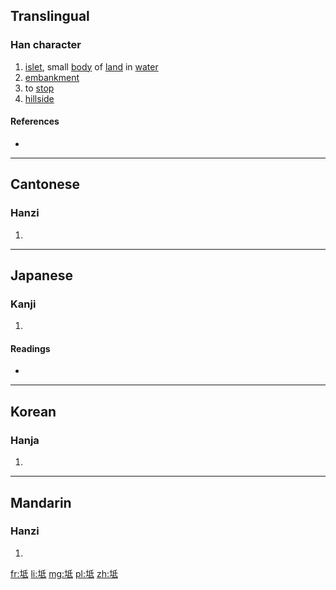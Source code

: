 ==Translingual==

===Han character===
{{Han char|rn=32|rad=土|as=05|sn=8|four=4214<sub>0</sub>|canj=土竹心一 (GHPM), 土竹女戈 (GHVI)|ids=⿰[[土]][[氐]]}}

# [[islet]], small [[body]] of [[land]] in [[water]]
# [[embankment]]
# to [[stop]]
# [[hillside]]

====References====
* {{Han ref|kx=0227.050|dkj=05001|dj=0462.220|hdz=10433.100|uh=577B|ud=22395|bh=CBFB|bd=52219}}

----

==Cantonese==

===Hanzi===
{{yue-hanzi|jyut=[[ci4]], [[dai2]]|y=chi4, dai2}}

# {{defn|lang=yue|sort=土05}}

----

==Japanese==

===Kanji===
{{ja-kanji|grade=|rs=土05}}

# {{defn|lang=ja|sort=土05}}

====Readings====
* {{ja-readings|on=[[ち]] (chi), [[じ]] (ji), [[し]] (shi), [[てい]] (tei), [[たい]] (tai)|kun=[[なきさ]] (nakisa), [[きざはし]] (kizahashi), [[さか]] (saka), [[には]] (niha), [[とまる]] (tomaru)}}

----

==Korean==

===Hanja===
{{ko-hanja|hangeul=지|rv=ji|mr=chi}}

# {{defn|lang=ko|sort=土05}}

----

==Mandarin==

===Hanzi===
{{cmn-hanzi|pin=[[chí]] ([[chi2]]), [[dǐ]] ([[di3]])|wg=ch'ih<sup>2</sup>, ti<sup>3</sup>}}

# {{defn|lang=cmn|sort=土05}}

[[fr:坻]]
[[li:坻]]
[[mg:坻]]
[[pl:坻]]
[[zh:坻]]